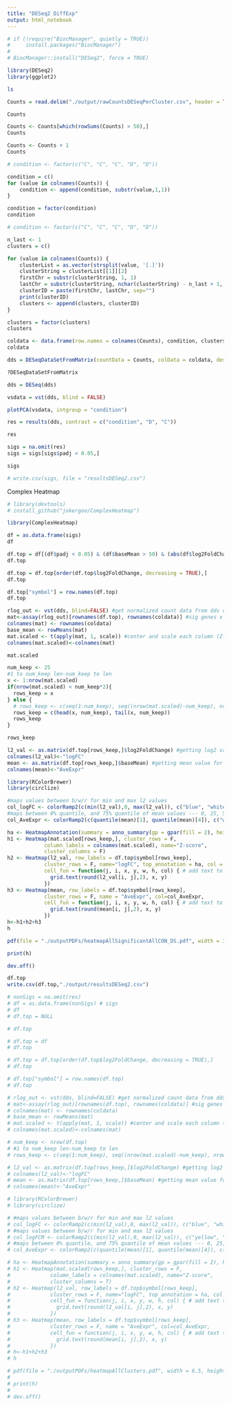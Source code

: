 ```yaml
---
title: "DESeq2 DiffExp"
output: html_notebook
---
```


```r
# if (!require("BiocManager", quietly = TRUE))
#     install.packages("BiocManager")
# 
# BiocManager::install("DESeq2", force = TRUE)
```

```r
library(DESeq2)
library(ggplot2)
```

```bash
ls
```

```r
Counts = read.delim("./output/rawCountsDESeqPerCluster.csv", header = TRUE, row.names = 1, sep = ",")
```

```r
Counts
```


```r
Counts <- Counts[which(rowSums(Counts) > 50),]
Counts
```

```r
Counts <- Counts + 1
Counts
```

```r
# condition <- factor(c("C", "C", "C", "D", "D"))

condition = c()
for (value in colnames(Counts)) {
    condition <- append(condition, substr(value,1,1))
}

condition = factor(condition)
condition
```

```r
# condition <- factor(c("C", "C", "C", "D", "D"))

n_last <- 1  
clusters = c()

for (value in colnames(Counts)) {
    clusterList = as.vector(strsplit(value, '[.]'))
    clusterString = clusterList[[1]][2]
    firstChr = substr(clusterString, 1, 1)
    lastChr = substr(clusterString, nchar(clusterString) - n_last + 1, nchar(clusterString))
    clusterID = paste(firstChr, lastChr, sep="")
    print(clusterID)
    clusters <- append(clusters, clusterID)
}

clusters = factor(clusters)
clusters
```

```r
coldata <- data.frame(row.names = colnames(Counts), condition, clusters)
coldata
```

```r
dds = DESeqDataSetFromMatrix(countData = Counts, colData = coldata, design = ~condition + clusters)
```

```r
?DESeqDataSetFromMatrix
```

```r
dds = DESeq(dds)
```

```r
vsdata = vst(dds, blind = FALSE)
```

```r
plotPCA(vsdata, intgroup = "condition")
```

```r
res = results(dds, contrast = c("condition", "D", "C"))
```
```r
res
```

```r
sigs = na.omit(res)
sigs = sigs[sigs$padj < 0.05,]
```

```r
sigs
```

```r
# write.csv(sigs, file = "resultsDESeq2.csv")
```


Complex Heatmap

```r
# library(devtools)
# install_github("jokergoo/ComplexHeatmap")

library(ComplexHeatmap)
```

```r
df = as.data.frame(sigs)
df
```
```r
df.top = df[(df$padj < 0.05) & (df$baseMean > 50) & (abs(df$log2FoldChange) > 2),]
df.top
```
```r
df.top = df.top[order(df.top$log2FoldChange, decreasing = TRUE),]
df.top
```
```r
df.top["symbol"] = row.names(df.top)
df.top
```


```r
rlog_out <- vst(dds, blind=FALSE) #get normalized count data from dds object
mat<-assay(rlog_out)[rownames(df.top), rownames(coldata)] #sig genes x samples
colnames(mat) <- rownames(coldata)
base_mean <- rowMeans(mat)
mat.scaled <- t(apply(mat, 1, scale)) #center and scale each column (Z-score) then transpose
colnames(mat.scaled)<-colnames(mat)
```

```r
mat.scaled
```


```r
num_keep <- 25
#1 to num_keep len-num_keep to len
x <- 1:nrow(mat.scaled)
if(nrow(mat.scaled) < num_keep*2){
  rows_keep = x
} else {
  # rows_keep <- c(seq(1:num_keep), seq((nrow(mat.scaled)-num_keep), nrow(mat.scaled)))
  rows_keep = c(head(x, num_keep), tail(x, num_keep))
  rows_keep
}

rows_keep
```

```r
l2_val <- as.matrix(df.top[rows_keep,]$log2FoldChange) #getting log2 value for each gene we are keeping
colnames(l2_val)<-"logFC"
mean <- as.matrix(df.top[rows_keep,]$baseMean) #getting mean value for each gene we are keeping
colnames(mean)<-"AveExpr"
```

```r
library(RColorBrewer)
library(circlize)
```


```r
#maps values between b/w/r for min and max l2 values
col_logFC <- colorRamp2(c(min(l2_val),0, max(l2_val)), c("blue", "white", "red")) 
#maps between 0% quantile, and 75% quantile of mean values --- 0, 25, 50, 75, 100
col_AveExpr <- colorRamp2(c(quantile(mean)[1], quantile(mean)[4]), c("white", "red"))
```



```r
ha <- HeatmapAnnotation(summary = anno_summary(gp = gpar(fill = 2), height = unit(2, "cm")))
h1 <- Heatmap(mat.scaled[rows_keep,], cluster_rows = F, 
            column_labels = colnames(mat.scaled), name="Z-score",
            cluster_columns = F)
h2 <- Heatmap(l2_val, row_labels = df.top$symbol[rows_keep], 
            cluster_rows = F, name="logFC", top_annotation = ha, col = col_logFC,
            cell_fun = function(j, i, x, y, w, h, col) { # add text to each grid
              grid.text(round(l2_val[i, j],2), x, y)
            })
h3 <- Heatmap(mean, row_labels = df.top$symbol[rows_keep], 
            cluster_rows = F, name = "AveExpr", col=col_AveExpr,
            cell_fun = function(j, i, x, y, w, h, col) { # add text to each grid
              grid.text(round(mean[i, j],2), x, y)
            })
h<-h1+h2+h3
h
```


```r
pdf(file = "./outputPDFs/heatmapAllSignificantAllCON_DS.pdf", width = 30, height = 10)

print(h)

dev.off()
```

```r
df.top
write.csv(df.top,"./output/resultsDESeq2.csv")
```


```r
# nonSigs = na.omit(res)
# df = as.data.frame(nonSigs) # sigs
# df
# df.top = NULL
```

```r
# df.top
```


```r
# df.top = df
# df.top
```
```r
# df.top = df.top[order(df.top$log2FoldChange, decreasing = TRUE),]
# df.top
```
```r
# df.top["symbol"] = row.names(df.top)
# df.top
```


```r
# rlog_out <- vst(dds, blind=FALSE) #get normalized count data from dds object
# mat<-assay(rlog_out)[rownames(df.top), rownames(coldata)] #sig genes x samples
# colnames(mat) <- rownames(coldata)
# base_mean <- rowMeans(mat)
# mat.scaled <- t(apply(mat, 1, scale)) #center and scale each column (Z-score) then transpose
# colnames(mat.scaled)<-colnames(mat)
```


```r
# num_keep <- nrow(df.top)
# #1 to num_keep len-num_keep to len
# rows_keep <- c(seq(1:num_keep), seq((nrow(mat.scaled)-num_keep), nrow(mat.scaled)) )
```



```r
# l2_val <- as.matrix(df.top[rows_keep,]$log2FoldChange) #getting log2 value for each gene we are keeping
# colnames(l2_val)<-"logFC"
# mean <- as.matrix(df.top[rows_keep,]$baseMean) #getting mean value for each gene we are keeping
# colnames(mean)<-"AveExpr"
```

```r
# library(RColorBrewer)
# library(circlize)
```


```r
# #maps values between b/w/r for min and max l2 values
# col_logFC <- colorRamp2(c(min(l2_val),0, max(l2_val)), c("blue", "white", "red")) 
# #maps values between b/w/r for min and max l2 values
# col_logFCM <- colorRamp2(c(min(l2_val),0, max(l2_val)), c("yellow", "black", "purple")) 
# #maps between 0% quantile, and 75% quantile of mean values --- 0, 25, 50, 75, 100
# col_AveExpr <- colorRamp2(c(quantile(mean)[1], quantile(mean)[4]), c("white", "red"))
```



```r
# ha <- HeatmapAnnotation(summary = anno_summary(gp = gpar(fill = 2), height = unit(2, "cm")))
# h1 <- Heatmap(mat.scaled[rows_keep,], cluster_rows = F, 
#             column_labels = colnames(mat.scaled), name="Z-score",
#             cluster_columns = T)
# h2 <- Heatmap(l2_val, row_labels = df.top$symbol[rows_keep], 
#             cluster_rows = F, name="logFC", top_annotation = ha, col = col_logFC,
#             cell_fun = function(j, i, x, y, w, h, col) { # add text to each grid
#               grid.text(round(l2_val[i, j],2), x, y)
#             })
# h3 <- Heatmap(mean, row_labels = df.top$symbol[rows_keep], 
#             cluster_rows = F, name = "AveExpr", col=col_AveExpr,
#             cell_fun = function(j, i, x, y, w, h, col) { # add text to each grid
#               grid.text(round(mean[i, j],2), x, y)
#             })
# h<-h1+h2+h3
# h
```


```r
# pdf(file = "./outputPDFs/heatmapAllClusters.pdf", width = 6.5, height = 10)
# 
# print(h)
# 
# dev.off()
```























